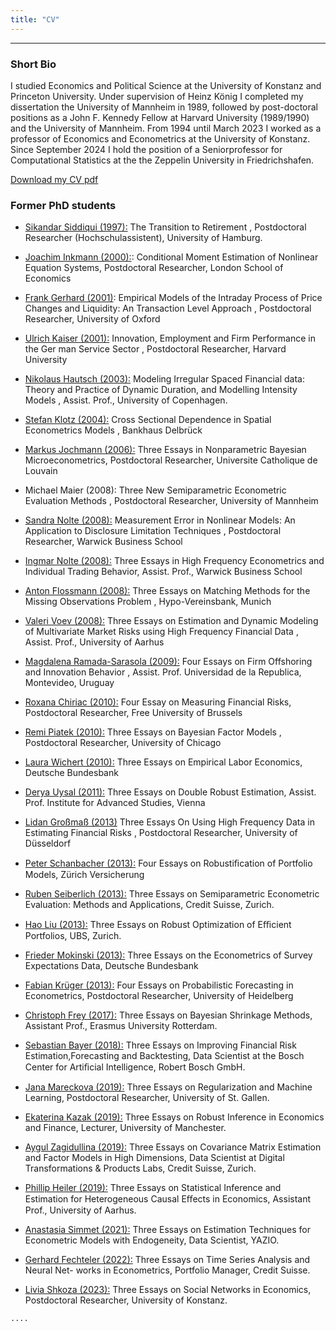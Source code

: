 ```yaml
---
title: "CV"
---
```


------------------------------------------------------------------------

### Short Bio

I studied Economics and Political Science at the University of Konstanz and Princeton University. Under supervision of Heinz König I completed my dissertation the University of Mannheim in 1989, followed by post-doctoral positions as a John F. Kennedy Fellow at Harvard University (1989/1990) and the University of Mannheim. From 1994 until March 2023 I worked as a professor of Economics and Econometrics at the University of Konstanz. Since September 2024 I hold the position of a Seniorprofessor for Computational Statistics at the the Zeppelin University in Friedrichshafen.

```{=html}
<!--
[Download my CV pdf](https://raw.githubusercontent.com/W-Pohlmeier/WP-Website/main/CV_Pohlmeier_2023_04.pdf)
-->
```

[Download my CV pdf](https://cloud.uni-konstanz.de/index.php/f/169209253)

### Former PhD students

-   [Sikandar Siddiqui (1997):](https://www.linkedin.com/in/sikandarsiddiqui/?originalSubdomain=de) The Transition to Retirement , Postdoctoral Researcher (Hochschulassistent), University of Hamburg.

-   [Joachim Inkmann (2000):](https://fbe.unimelb.edu.au/our-people/staff/finance/joachim-inkmann): Conditional Moment Estimation of Nonlinear Equation Systems, Postdoctoral Researcher, London School of Economics

-   [Frank Gerhard (2001)](https://www.linkedin.com/in/frankgerhard/?originalSubdomain=de): Empirical Models of the Intraday Process of Price Changes and Liquidity: An Transaction Level Approach , Postdoctoral Researcher, University of Oxford

-   [Ulrich Kaiser (2001):](https://www.business.uzh.ch/en/research/professorships/entrepreneurship/team/kaiser.html) Innovation, Employment and Firm Performance in the Ger man Service Sector , Postdoctoral Researcher, Harvard University

-   [Nikolaus Hautsch (2003):](https://homepage.univie.ac.at/nikolaus.hautsch/) Modeling Irregular Spaced Financial data: Theory and Practice of Dynamic Duration, and Modelling Intensity Models , Assist. Prof., University of Copenhagen.

-   [Stefan Klotz (2004):](https://www.linkedin.com/in/stefanklotzvif/?originalSubdomain=de) Cross Sectional Dependence in Spatial Econometrics Models , Bankhaus Delbrück

-   [Markus Jochmann (2006):](https://www.linkedin.com/in/markus-jochmann-345b49138/?originalSubdomain=de) Three Essays in Nonparametric Bayesian Microeconometrics, Postdoctoral Researcher, Universite Catholique de Louvain

-   Michael Maier (2008): Three New Semiparametric Econometric Evaluation Methods , Postdoctoral Researcher, University of Mannheim

-   [Sandra Nolte (2008):](https://www.lancaster.ac.uk/lums/people/sandra-nolte) Measurement Error in Nonlinear Models: An Application to Disclosure Limitation Techniques , Postdoctoral Researcher, Warwick Business School

-   [Ingmar Nolte (2008):](https://www.lancaster.ac.uk/lums/people/ingmar-nolte) Three Essays in High Frequency Econometrics and Individual Trading Behavior, Assist. Prof., Warwick Business School

-   [Anton Flossmann (2008):](https://www.linkedin.com/in/dr-anton-flossmann-77b03593) Three Essays on Matching Methods for the Missing Observations Problem , Hypo-Vereinsbank, Munich

-   [Valeri Voev (2008):](https://www.linkedin.com/in/valeri-voev-1a698940/?originalSubdomain=dk%3E) Three Essays on Estimation and Dynamic Modeling of Multivariate Market Risks using High Frequency Financial Data , Assist. Prof., University of Aarhus

-   [Magdalena Ramada-Sarasola (2009):](https://www.linkedin.com/in/magdalena-ramada-sarasola-phd-73560210/?originalSubdomain=es) Four Essays on Firm Offshoring and Innovation Behavior , Assist. Prof. Universidad de la Republica, Montevideo, Uruguay

-   [Roxana Chiriac (2010):](https://www.econometrics.uni-freiburg.de/de/mitarbeitende/roxana-halbleib) Four Essay on Measuring Financial Risks, Postdoctoral Researcher, Free University of Brussels

-   [Remi Piatek (2010):](https://www.linkedin.com/in/remi-piatek/?originalSubdomain=dk) Three Essays on Bayesian Factor Models , Postdoctoral Researcher, University of Chicago

-   [Laura Wichert (2010):](https://www.linkedin.com/in/laura-wichert-913345106/?originalSubdomain=de) Three Essays on Empirical Labor Economics, Deutsche Bundesbank

-   [Derya Uysal (2011):](https://www.deryauysal.com/) Three Essays on Double Robust Estimation, Assist. Prof. Institute for Advanced Studies, Vienna

-   [Lidan Großmaß (2013)](https://www.linkedin.com/in/lidan-grossmass-frm-phd-1845b05?lipi=urn%3Ali%3Apage%3Ad_flagship3_profile_view_base_contact_details%3BvGogCPitS9WJh18HRAep3A%3D%3D) Three Essays On Using High Frequency Data in Estimating Financial Risks , Postdoctoral Researcher, University of Düsseldorf

-   [Peter Schanbacher (2013):](https://www.hs-furtwangen.de/personen/profil/2700-peterschanbacher/) Four Essays on Robustiﬁcation of Portfolio Models, Zürich Versicherung

-   [Ruben Seiberlich (2013):](https://www.zhaw.ch/de/ueber-uns/person/seib/) Three Essays on Semiparametric Econometric Evaluation: Methods and Applications, Credit Suisse, Zurich.

-   [Hao Liu (2013):](https://www.linkedin.com/in/hao-l-357b6664?lipi=urn%3Ali%3Apage%3Ad_flagship3_profile_view_base_contact_details%3Bogsvbdr8RkWXIHyDb1V2VQ%3D%3D) Three Essays on Robust Optimization of Eﬃcient Portfolios, UBS, Zurich.

-   [Frieder Mokinski (2013):](https://www.linkedin.com/in/frieder-mokinski-371103b4?lipi=urn%3Ali%3Apage%3Ad_flagship3_profile_view_base_contact_details%3BKeP4BiBGQCq%2BbUIGId7SfQ%3D%3D) Three Essays on the Econometrics of Survey Expectations Data, Deutsche Bundesbank

-   [Fabian Krüger (2013):](https://ewifo.stat.kit.edu/21_57.php) Four Essays on Probabilistic Forecasting in Econometrics, Postdoctoral Researcher, University of Heidelberg

-   [Christoph Frey (2017):](https://www.linkedin.com/in/christoph-frey-b66a164?lipi=urn%3Ali%3Apage%3Ad_flagship3_profile_view_base_contact_details%3Bks5li8ZHQ2itrVtC%2FKvQQw%3D%3D) Three Essays on Bayesian Shrinkage Methods, Assistant Prof., Erasmus University Rotterdam.

-   [Sebastian Bayer (2018):](https://www.linkedin.com/in/sebastian-bayer?lipi=urn%3Ali%3Apage%3Ad_flagship3_profile_view_base_contact_details%3Bx8W1zgeWQNWVG5EJ6Fscew%3D%3D) Three Essays on Improving Financial Risk Estimation,Forecasting and Backtesting, Data Scientist at the Bosch Center for Artiﬁcial Intelligence, Robert Bosch GmbH.

-   [Jana Mareckova (2019):](https://sites.google.com/view/janamareckova) Three Essays on Regularization and Machine Learning, Postdoctoral Researcher, University of St. Gallen.

-   [Ekaterina Kazak (2019):](https://research.manchester.ac.uk/en/persons/ekaterina.kazak) Three Essays on Robust Inference in Economics and Finance, Lecturer, University of Manchester.

-   [Aygul Zagidullina (2019):](https://www.linkedin.com/in/aygul-zagidullina-phd-2307?lipi=urn%3Ali%3Apage%3Ad_flagship3_profile_view_base_contact_details%3B6bmypPjzR3mR%2F%2BwVAz%2FWkQ%3D%3D) Three Essays on Covariance Matrix Estimation and Factor Models in High Dimensions, Data Scientist at Digital Transformations & Products Labs, Credit Suisse, Zurich.

-   [Phillip Heiler (2019):](https://www.au.dk/en/show/person/pheiler@econ.au.dk) Three Essays on Statistical Inference and Estimation for Heterogeneous Causal Eﬀects in Economics, Assistant Prof., University of Aarhus.

-   [Anastasia Simmet (2021):](https://www.linkedin.com/in/anastasia-simmet-413b1894?lipi=urn%3Ali%3Apage%3Ad_flagship3_profile_view_base_contact_details%3B6G4YoWHxRSuejgQO9UyNxw%3D%3D) Three Essays on Estimation Techniques for Econometric Models with Endogeneity, Data Scientist, YAZIO.

-   [Gerhard Fechteler (2022):](https://www.linkedin.com/in/dr-gerhard-fechteler-87293113b?lipi=urn%3Ali%3Apage%3Ad_flagship3_profile_view_base_contact_details%3BKg76uLY7QSC9Y0BZ1Uu78w%3D%3D) Three Essays on Time Series Analysis and Neural Net- works in Econometrics, Portfolio Manager, Credit Suisse.

-   [Livia Shkoza (2023):](https://www.linkedin.com/in/livia-shkoza?lipi=urn%3Ali%3Apage%3Ad_flagship3_profile_view_base_contact_details%3BD%2FLVbj3aRO%2BUf%2FHcvaxUtg%3D%3D) Three Essays on Social Networks in Economics, Postdoctoral Researcher, University of Konstanz.

```         
....
```
